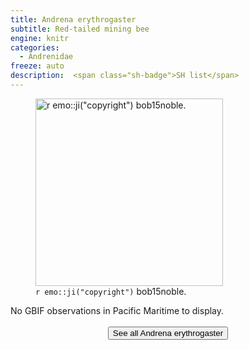 ```yaml
---
title: Andrena erythrogaster
subtitle: Red-tailed mining bee
engine: knitr
categories:
  - Andrenidae
freeze: auto
description:  <span class="sh-badge">SH list</span>
---
```

![`r emo::ji("copyright")` bob15noble.](https://inaturalist-open-data.s3.amazonaws.com/photos/276733981/medium.jpg){height=300}



No GBIF observations in Pacific Maritime to display.
<br><br>
<center>


<a href="https://www.zoology.ubc.ca/entomology/main/Hymenoptera/Andrenidae/Andrena%20erythrogaster.php"><button type="button" class="btn btn-secondary">See all Andrena erythrogaster <i class="fa-solid fa-arrow-up-right-from-square"></i> </button></a>
</center>
